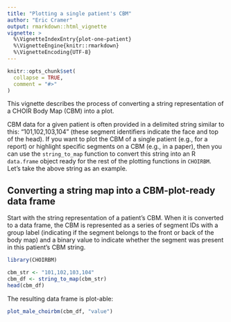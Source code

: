 ---
title: "Plotting a single patient's CBM"
author: "Eric Cramer"
output: rmarkdown::html_vignette
vignette: >
  %\VignetteIndexEntry{plot-one-patient}
  %\VignetteEngine{knitr::rmarkdown}
  %\VignetteEncoding{UTF-8}
---

```{r, include = FALSE}
knitr::opts_chunk$set(
  collapse = TRUE,
  comment = "#>"
)
```

This vignette describes the process of converting a string representation of a CHOIR Body Map (CBM) into a plot.

CBM data for a given patient is often provided in a delimited string similar to this: "101,102,103,104" (these segment identifiers indicate the face and top of the head). If you want to plot the CBM of a single patient (e.g., for a report) or highlight specific segments on a CBM (e.g., in a paper), then you can use the `string_to_map` function to convert this string into an R `data.frame` object ready for the rest of the plotting functions in `CHOIRBM`. Let's take the above string as an example.

## Converting a string map into a CBM-plot-ready data frame
Start with the string representation of a patient's CBM. When it is converted to a data frame, the CBM is represented as a series of segment IDs with a group label (indicating if the segment belongs to the front or back of the body map) and a binary value to indicate whether the segment was present in this patient's CBM string.

```{r setup}
library(CHOIRBM)

cbm_str <- "101,102,103,104"
cbm_df <- string_to_map(cbm_str)
head(cbm_df)
```

The resulting data frame is plot-able:

```{r plot1}
plot_male_choirbm(cbm_df, "value")
```
